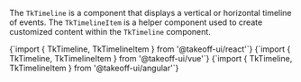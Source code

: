 
The `TkTimeline` is a component that displays a vertical or horizontal timeline of events.
The `TkTimelineItem` is a helper component used to create customized content within the `TkTimeline` component. 

<Tabs>
  <TabItem value="react" label="React" default>
    <CodeBlock
      language="jsx"
      showLineNumbers>
      {`import { TkTimeline, TkTimelineItem } from '@takeoff-ui/react'`}
    </CodeBlock>
  </TabItem>
  <TabItem value="vue" label="Vue">
    <CodeBlock
      language="jsx"
      showLineNumbers>
      {`import { TkTimeline, TkTimelineItem } from '@takeoff-ui/vue'`}
    </CodeBlock>
  </TabItem>
  <TabItem value="angular" label="Angular">
    <CodeBlock
      language="jsx"
      showLineNumbers>
      {`import { TkTimeline, TkTimelineItem } from '@takeoff-ui/angular'`}
    </CodeBlock>
  </TabItem>
</Tabs>
